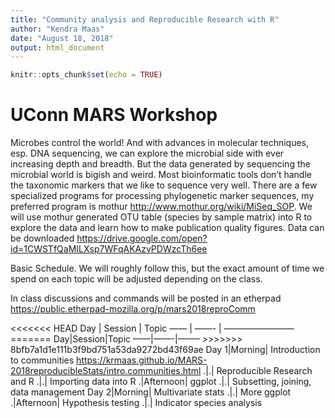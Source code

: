 ```yaml
---
title: "Community analysis and Reproducible Research with R"
author: "Kendra Maas"
date: "August 18, 2018"
output: html_document
---
```


```r
knitr::opts_chunk$set(echo = TRUE)
```
# UConn MARS Workshop 

Microbes control the world! And with advances in molecular techniques, esp. DNA sequencing, we can explore the microbial side with ever increasing depth and breadth. But the data generated by sequencing the microbial world is bigish and weird. Most bioinformatic tools don't handle the taxonomic markers that we like to sequence very well. There are a few specialized programs for processing phylogenetic marker sequences, my preferred program is mothur <http://www.mothur.org/wiki/MiSeq_SOP>. We will use mothur generated OTU table (species by sample matrix) into R to explore the data and learn how to make publication quality figures. Data can be downloaded <https://drive.google.com/open?id=1CWSTfQaMILXsp7WFqAKAzvPDWzcTh6ee>

Basic Schedule. We will roughly follow this, but the exact amount of time we spend on each topic will be adjusted depending on the class.

In class discussions and commands will be posted in an etherpad <https://public.etherpad-mozilla.org/p/mars2018reproComm>

<<<<<<< HEAD
 Day | Session | Topic 
 ------ | ------- | ------------------------ 
=======
Day|Session|Topic
------|-------|--------
>>>>>>> 8bfb7a1d1e111b3f9bd751a53da9272bd43f69ae
Day 1|Morning| Introduction to communities <https://krmaas.github.io/MARS-2018reproducibleStats/intro.communities.html>
.|.| Reproducible Research and R
.|.| Importing data into R
.|Afternoon| ggplot
.|.| Subsetting, joining, data management
Day 2|Morning| Multivariate stats
.|.| More ggplot
.|Afternoon| Hypothesis testing
.|.| Indicator species analysis
